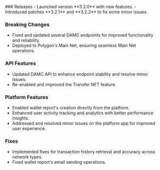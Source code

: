 <Accordion title="October 2024">
  ### Releases
  - Launched version **3.2.0** with new features.
  - Introduced patches **3.2.1** and **3.2.2** to fix some minor issues.

  ### Breaking Changes
  - Fixed and updated several DAMC endpoints for improved functionality and reliability.
  - Deployed to Polygon's Main Net, ensuring seamless Main Net operations.

  ### API Features
  - Updated DAMC API to enhance endpoint stability and resolve minor issues.
  - Re-enabled and improved the Transfer NFT feature.

  ### Platform Features
  - Enabled wallet report's creation directly from the platform.
  - Enhanced user activity tracking and analytics with better performance insights.
  - Addressed and resolved minor issues on the platform app for improved user experience.

  ### Fixes
  - Implemented fixes for transaction history retrieval and accuracy across network types.
  - Fixed wallet report's email sending operations.

</Accordion>